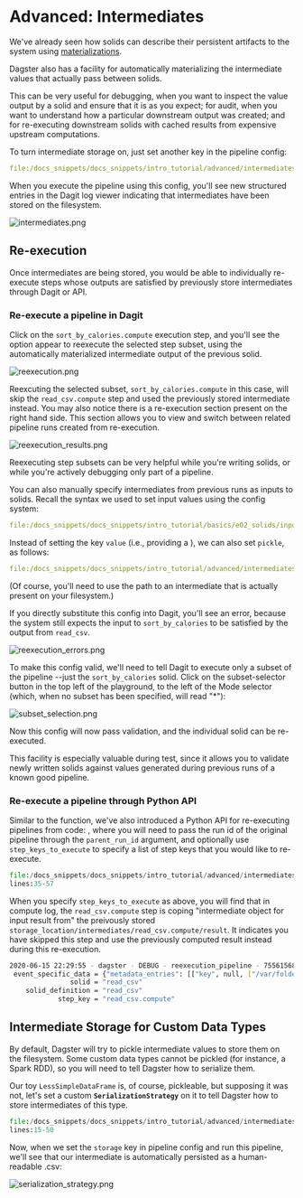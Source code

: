 
<DynamicMetaTags
  title="Advanced: Intermediates | Dagster"
  description="Dagster is a system for building modern data applications."
/>


# Advanced: Intermediates

<CodeReferenceLink filePath="examples/docs_snippets/docs_snippets/intro_tutorial/advanced/intermediates/" />

We've already seen how solids can describe their persistent artifacts to the
system using [materializations](/tutorial/advanced_materializations).

Dagster also has a facility for automatically materializing the intermediate
values that actually pass between solids.

This can be very useful for debugging, when you want to inspect the value
output by a solid and ensure that it is as you expect; for audit, when you
want to understand how a particular downstream output was created; and for
re-executing downstream solids with cached results from expensive upstream
computations.

To turn intermediate storage on, just set another key in the pipeline config:

```YAML literalinclude caption=intermediates.yaml emphasize-lines=6-7
file:/docs_snippets/docs_snippets/intro_tutorial/advanced/intermediates/intermediates.yaml
```

When you execute the pipeline using this config, you'll see new structured
entries in the Dagit log viewer indicating that intermediates have been stored
on the filesystem.

![intermediates.png](/assets/images/tutorial/intermediates.png)

## Re-execution

Once intermediates are being stored, you would be able to individually re-execute
steps whose outputs are satisfied by previously store intermediates through
Dagit or API.

### Re-execute a pipeline in Dagit

Click on the `sort_by_calories.compute` execution step, and you'll see the
option appear to reexecute the selected step subset, using the automatically
materialized intermediate output of the previous solid.

![reexecution.png](/assets/images/tutorial/reexecution.png)

Reexcuting the selected subset, `sort_by_calories.compute` in this case, will
skip the `read_csv.compute` step and used the previously stored intermediate
instead. You may also notice there is a re-execution section present on the
right hand side. This section allows you to view and switch between related
pipeline runs created from re-execution.

![reexecution_results.png](/assets/images/tutorial/reexecution_results.png)

Reexecuting step subsets can be very helpful while you're writing solids, or
while you're actively debugging only part of a pipeline.

You can also manually specify intermediates from previous runs as inputs to
solids. Recall the syntax we used to set input values using the config system:

```YAML literalinclude caption=inputs_env.yaml
file:/docs_snippets/docs_snippets/intro_tutorial/basics/e02_solids/inputs_env.yaml
```

Instead of setting the key `value` (i.e., providing a ), we can
also set `pickle`, as follows:

```YAML literalinclude caption=reexecution_env.yaml
file:/docs_snippets/docs_snippets/intro_tutorial/advanced/intermediates/reexecution_env.yaml
```

(Of course, you'll need to use the path to an intermediate that is actually
present on your filesystem.)

If you directly substitute this config into Dagit, you'll see an error,
because the system still expects the input to `sort_by_calories` to
be satisfied by the output from `read_csv`.

![reexecution_errors.png](/assets/images/tutorial/reexecution_errors.png)

To make this config valid, we'll need to tell Dagit to execute only a subset
of the pipeline --just the `sort_by_calories` solid. Click on the
subset-selector button in the top left of the playground, to the left of the
Mode selector (which, when no subset has been specified, will read "\*"):

![subset_selection.png](/assets/images/tutorial/subset_selection.png)

Now this config will now pass validation, and the individual solid can be
re-executed.

This facility is especially valuable during test, since it allows you to
validate newly written solids against values generated during previous runs of
a known good pipeline.

### Re-execute a pipeline through Python API

Similar to the <PyObject module="dagster" object="execute_pipeline"
displayText="execute_pipeline()" /> function, we've also introduced a Python API
for re-executing pipelines from code: <PyObject module="dagster" object="reexecute_pipeline"
displayText="reexecute_pipeline()" />, where you will need to pass the run id of
the original pipeline through the `parent_run_id` argument, and optionally use
`step_keys_to_execute` to specify a list of step keys that you would like to
re-execute.

```python literalinclude showLines startLine=35 caption=reexecution.py
file:/docs_snippets/docs_snippets/intro_tutorial/advanced/intermediates/reexecution.py
lines:35-57
```

When you specify `step_keys_to_execute` as above, you will find that in compute
log, the `read_csv.compute` step is coping "intermediate object for input result from" the
preivously stored `storage_location/intermediates/read_csv.compute/result`. It
indicates you have skipped this step and use the previously computed result
instead during this re-execution.

```bash
2020-06-15 22:29:55 - dagster - DEBUG - reexecution_pipeline - 75561568-1f1f-49ab-ab70-30460cc257ad - OBJECT_STORE_OPERATION - Copied intermediate object for input result from /var/folders/fz/klcrnttj13v_8cv3m6_4hlsh0000gn/T/tmpyx2oin8v/storage/9b6d2373-5570-4525-a8b5-257860ec2a6f/intermediates/read_csv.compute/result to /var/folders/fz/klcrnttj13v_8cv3m6_4hlsh0000gn/T/tmpyx2oin8v/storage/75561568-1f1f-49ab-ab70-30460cc257ad/intermediates/read_csv.compute/result
 event_specific_data = {"metadata_entries": [["key", null, ["/var/folders/fz/klcrnttj13v_8cv3m6_4hlsh0000gn/T/tmpyx2oin8v/storage/9b6d2373-5570-4525-a8b5-257860ec2a6f/intermediates/read_csv.compute/result"]]], "op": "CP_OBJECT", "value_name": "result"}
               solid = "read_csv"
    solid_definition = "read_csv"
            step_key = "read_csv.compute"
```

## Intermediate Storage for Custom Data Types

By default, Dagster will try to pickle intermediate values to store them on
the filesystem. Some custom data types cannot be pickled (for instance, a
Spark RDD), so you will need to tell Dagster how to serialize them.

Our toy `LessSimpleDataFrame` is, of course, pickleable, but
supposing it was not, let's set a custom **`SerializationStrategy`** on
it to tell Dagster how to store intermediates of this type.

```python literalinclude showLines startLine=15 caption=serialization_strategy.py
file:/docs_snippets/docs_snippets/intro_tutorial/advanced/intermediates/serialization_strategy.py
lines:15-50
```

Now, when we set the `storage` key in pipeline config and run this
pipeline, we'll see that our intermediate is automatically persisted as a
human-readable .csv:

![serialization_strategy.png](/assets/images/tutorial/serialization_strategy.png)

<br />

<br />
